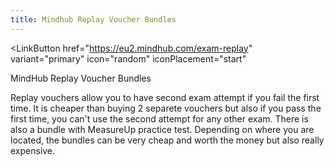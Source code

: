 ```yaml
---
title: Mindhub Replay Voucher Bundles
---
```


<LinkButton
  href="https://eu2.mindhub.com/exam-replay"
  variant="primary"
  icon="random"
  iconPlacement="start"
>
  MindHub Replay Voucher Bundles
</LinkButton>

Replay vouchers allow you to have second exam attempt if you fail the first time. It is cheaper than buying 2 separete vouchers but also if you pass the first time, you can't use the second attempt for any other exam. There is also a bundle with MeasureUp practice test. 
Depending on where you are located, the bundles can be very cheap and worth the money but also really expensive. 
